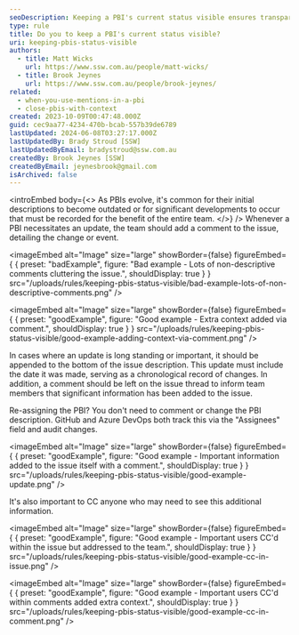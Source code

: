 ```yaml
---
seoDescription: Keeping a PBI's current status visible ensures transparency and helps teams collaborate effectively.
type: rule
title: Do you to keep a PBI's current status visible?
uri: keeping-pbis-status-visible
authors:
  - title: Matt Wicks
    url: https://www.ssw.com.au/people/matt-wicks/
  - title: Brook Jeynes
    url: https://www.ssw.com.au/people/brook-jeynes/
related:
  - when-you-use-mentions-in-a-pbi
  - close-pbis-with-context
created: 2023-10-09T00:47:48.000Z
guid: cec9aa77-4234-470b-bcab-557b39de6789
lastUpdated: 2024-06-08T03:27:17.000Z
lastUpdatedBy: Brady Stroud [SSW]
lastUpdatedByEmail: bradystroud@ssw.com.au
createdBy: Brook Jeynes [SSW]
createdByEmail: jeynesbrook@gmail.com
isArchived: false
---
```


<introEmbed
  body={<>
As PBIs evolve, it's common for their initial descriptions to become outdated or for significant developments to occur that must be recorded for the benefit of the entire team.
  </>}
/>
Whenever a PBI necessitates an update, the team should add a comment to the issue, detailing the change or event.

<imageEmbed
  alt="Image"
  size="large"
  showBorder={false}
  figureEmbed={ {
    preset: "badExample",
    figure: "Bad example - Lots of non-descriptive comments cluttering the issue.",
    shouldDisplay: true
  } }
  src="/uploads/rules/keeping-pbis-status-visible/bad-example-lots-of-non-descriptive-comments.png"
/>

<imageEmbed
  alt="Image"
  size="large"
  showBorder={false}
  figureEmbed={ {
    preset: "goodExample",
    figure: "Good example - Extra context added via comment.",
    shouldDisplay: true
  } }
  src="/uploads/rules/keeping-pbis-status-visible/good-example-adding-context-via-comment.png"
/>

In cases where an update is long standing or important, it should be appended to the bottom of the issue description. This update must include the date it was made, serving as a chronological record of changes. In addition, a comment should be left on the issue thread to inform team members that significant information has been added to the issue.

Re-assigning the PBI? You don't need to comment or change the PBI description. GitHub and Azure DevOps both track this via the "Assignees" field and audit changes.

<imageEmbed
  alt="Image"
  size="large"
  showBorder={false}
  figureEmbed={ {
    preset: "goodExample",
    figure: "Good example - Important information added to the issue itself with a comment.",
    shouldDisplay: true
  } }
  src="/uploads/rules/keeping-pbis-status-visible/good-example-update.png"
/>

It's also important to CC anyone who may need to see this additional information.

<imageEmbed
  alt="Image"
  size="large"
  showBorder={false}
  figureEmbed={ {
    preset: "goodExample",
    figure: "Good example - Important users CC'd within the issue but addressed to the team.",
    shouldDisplay: true
  } }
  src="/uploads/rules/keeping-pbis-status-visible/good-example-cc-in-issue.png"
/>

<imageEmbed
  alt="Image"
  size="large"
  showBorder={false}
  figureEmbed={ {
    preset: "goodExample",
    figure: "Good example - Important users CC'd within comments added extra context.",
    shouldDisplay: true
  } }
  src="/uploads/rules/keeping-pbis-status-visible/good-example-cc-in-comment.png"
/>
